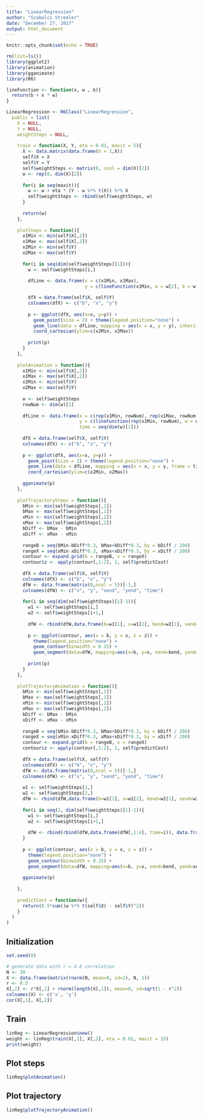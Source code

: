 ```yaml
---
title: "LinearRegression"
author: "Szabolcs Stremler"
date: "December 27, 2017"
output: html_document
---
```


```r
knitr::opts_chunk$set(echo = TRUE)
```

```r
rm(list=ls())
library(ggplot2)
library(animation)
library(gganimate)
library(R6)

lineFunction <- function(x, w , b){
  return(b + x * w)
}

LinearRegression <- R6Class("LinearRegression",
  public = list(
    X = NULL,
    Y = NULL,
    weightSteps = NULL,
    
    train = function(X, Y, eta = 0.01, maxit = 5){
      X <- data.matrix(data.frame(b = 1,X))
      self$X = X
      self$Y = Y
      self$weightSteps <- matrix(0, ncol = dim(X)[2])
      w <- rep(0, dim(X)[2])
      
      for(i in seq(maxit)){
        w <- w + eta * (Y - w %*% t(X)) %*% X
        self$weightSteps <- rbind(self$weightSteps, w)
      }
      
      return(w)
    },
    
    plotSteps = function(){
      x1Min <- min(self$X[,2])
      x1Max <- max(self$X[,2])
      x2Min <- min(self$Y)
      x2Max <- max(self$Y)
      
      for(i in seq(dim(self$weightSteps)[1])){
        w <- self$weightSteps[i,]
        
        dfLine <- data.frame(x = c(x1Min, x1Max),
                             y = c(lineFunction(x1Min, w = w[2], b = w[1]), lineFunction(x1Max, w = w[2], b = w[1])))

        dfX = data.frame(self$X, self$Y)
        colnames(dfX) <- c("b", "x", "y")
        
        p <- ggplot(dfX, aes(x=x, y=y)) +
          geom_point(size = 2) + theme(legend.position="none") +
          geom_line(data = dfLine, mapping = aes(x = x, y = y), inherit.aes = FALSE) +
          coord_cartesian(ylim=c(x2Min, x2Max))
        
        print(p)
      }
    },
    
    plotAnimation = function(){
      x1Min <- min(self$X[,2])
      x1Max <- max(self$X[,2])
      x2Min <- min(self$Y)
      x2Max <- max(self$Y)
      
      w <- self$weightSteps
      rowNum <- dim(w)[1]
      
      dfLine <- data.frame(x = c(rep(x1Min, rowNum), rep(x1Max, rowNum)),
                           y = c(lineFunction(rep(x1Min, rowNum), w = w[,2], b = w[,1]), lineFunction(rep(x1Max, rowNum), w = w[,2], b = w[,1])),
                           time = seq(dim(w)[1]))
      
      dfX = data.frame(self$X, self$Y)
      colnames(dfX) <- c("b", "x", "y")
      
      p <- ggplot(dfX, aes(x=x, y=y)) +
        geom_point(size = 2) + theme(legend.position="none") +
        geom_line(data = dfLine, mapping = aes(x = x, y = y, frame = time), inherit.aes = FALSE) +
        coord_cartesian(ylim=c(x2Min, x2Max))
      
      gganimate(p)
    },
    
    plotTrajectorySteps = function(){
      bMin <- min(self$weightSteps[,1])
      bMax <- max(self$weightSteps[,1])
      xMin <- min(self$weightSteps[,2])
      xMax <- max(self$weightSteps[,2])
      bDiff <- bMax - bMin
      xDiff <- xMax - xMin
      
      rangeB = seq(bMin-bDiff*0.3, bMax+bDiff*0.3, by = bDiff / 200)
      rangeX = seq(xMin-xDiff*0.3, xMax+xDiff*0.3, by = xDiff / 200)
      contour <- expand.grid(b = rangeB, x = rangeX)
      contour$z <- apply(contour[,1:2], 1, self$predictCost)
      
      dfX = data.frame(self$X, self$Y)
      colnames(dfX) <- c("b", "x", "y")
      dfW <- data.frame(matrix(0,ncol = 5))[-1,]
      colnames(dfW) <- c("x", "y", "xend", "yend", "time")
      
      for(i in seq(dim(self$weightSteps)[1]-1)){
        w1 <- self$weightSteps[i,]
        w2 <- self$weightSteps[i+1,]
        
        dfW <- rbind(dfW,data.frame(b=w1[1], x=w1[2], bend=w2[1], xend=w2[2]))
        
        p <- ggplot(contour, aes(x = b, y = x, z = z)) +
          theme(legend.position="none") +
          geom_contour(binwidth = 0.15) + 
          geom_segment(data=dfW, mapping=aes(x=b, y=x, xend=bend, yend=xend), arrow=arrow(length = unit(0.2, "cm")), size=0.5, color="red", inherit.aes = FALSE)
        
        print(p)
      }
    },
    
    plotTrajectoryAnimation = function(){
      bMin <- min(self$weightSteps[,1])
      bMax <- max(self$weightSteps[,1])
      xMin <- min(self$weightSteps[,2])
      xMax <- max(self$weightSteps[,2])
      bDiff <- bMax - bMin
      xDiff <- xMax - xMin
      
      rangeB = seq(bMin-bDiff*0.3, bMax+bDiff*0.3, by = bDiff / 200)
      rangeX = seq(xMin-xDiff*0.3, xMax+xDiff*0.3, by = xDiff / 200)
      contour <- expand.grid(b = rangeB, x = rangeX)
      contour$z <- apply(contour[,1:2], 1, self$predictCost)
      
      dfX = data.frame(self$X, self$Y)
      colnames(dfX) <- c("b", "x", "y")
      dfW <- data.frame(matrix(0,ncol = 5))[-1,]
      colnames(dfW) <- c("x", "y", "xend", "yend", "time")
      
      w1 <- self$weightSteps[1,]
      w2 <- self$weightSteps[2,]
      dfW <- rbind(dfW,data.frame(b=w1[1], x=w1[2], bend=w2[1], xend=w2[2], time=1))
      
      for(i in seq(2, dim(self$weightSteps)[1]-1)){
        w1 <- self$weightSteps[i,]
        w2 <- self$weightSteps[i+1,]
        
        dfW <- rbind(rbind(dfW,data.frame(dfW[,1:4], time=i)), data.frame(b=w1[1], x=w1[2], bend=w2[1], xend=w2[2], time=i))
      }
      
      p <- ggplot(contour, aes(x = b, y = x, z = z)) +
        theme(legend.position="none") +
        geom_contour(binwidth = 0.15) + 
        geom_segment(data=dfW, mapping=aes(x=b, y=x, xend=bend, yend=xend, frame = time), arrow=arrow(length = unit(0.2, "cm")), size=0.5, color="red", inherit.aes = FALSE)
      
      gganimate(p)
      
    },
    
    predictCost = function(w){
      return(0.5*sum((w %*% t(self$X) - self$Y)^2))
    }
  )
)
```

## Initialization
```r
set.seed(0)

# generate data with r = 0.8 correlation
N <- 30
X <- data.frame(matrix(rnorm(N, mean=0, sd=1), N, 1))
r <- 0.5
X[,2] <- r*X[,1] + rnorm(length(X[,1]), mean=0, sd=sqrt(1 - r^2))
colnames(X) <- c('x', 'y')
cor(X[,1], X[,2])
```

## Train
```r
linReg <- LinearRegression$new()
weight <- linReg$train(X[,1], X[,2], eta = 0.01, maxit = 15)
print(weight)
```

## Plot steps
```r

linReg$plotAnimation()

```

## Plot trajectory
```r

linReg$plotTrajectoryAnimation()

```
